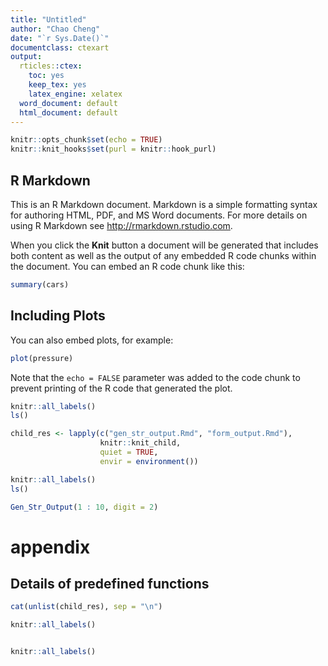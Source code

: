 ```yaml
---
title: "Untitled"
author: "Chao Cheng"
date: "`r Sys.Date()`"
documentclass: ctexart
output:
  rticles::ctex: 
    toc: yes
    keep_tex: yes
    latex_engine: xelatex
  word_document: default
  html_document: default
---
```


```r
knitr::opts_chunk$set(echo = TRUE)
knitr::knit_hooks$set(purl = knitr::hook_purl)
```

## R Markdown

This is an R Markdown document. Markdown is a simple formatting syntax for authoring HTML, PDF, and MS Word documents. For more details on using R Markdown see <http://rmarkdown.rstudio.com>.

When you click the **Knit** button a document will be generated that includes both content as well as the output of any embedded R code chunks within the document. You can embed an R code chunk like this:

```r
summary(cars)
```

## Including Plots

You can also embed plots, for example:

```r
plot(pressure)
```

Note that the `echo = FALSE` parameter was added to the code chunk to prevent printing of the R code that generated the plot.

```r
knitr::all_labels()
ls()
```

```r
child_res <- lapply(c("gen_str_output.Rmd", "form_output.Rmd"),
                    knitr::knit_child, 
                    quiet = TRUE, 
                    envir = environment())
```

```r
knitr::all_labels()
ls()
```

```r
Gen_Str_Output(1 : 10, digit = 2)
```

# appendix

## Details of predefined functions

```r
cat(unlist(child_res), sep = "\n")
```


```r
knitr::all_labels()
```

```r
```

```r
knitr::all_labels()
```